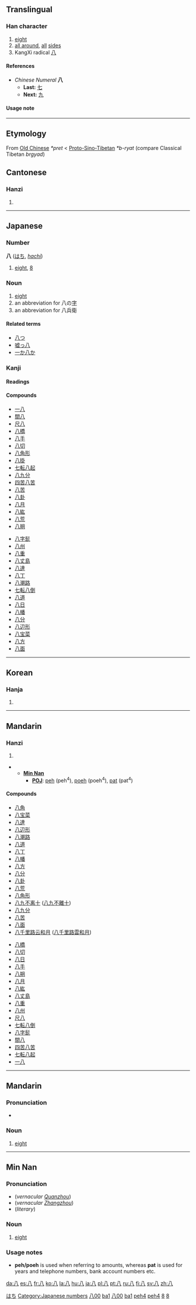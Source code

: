 {{zh-hanzi|{{zh-lookup|八}}}}
{{see|捌}}<!-- may be replaced by zh-forms -->

==Translingual==
{{Han stroke| The left-hand stroke is done, from top-right to bottom-left.  The right-hand stroke is done, from top-left to bottom-right.}}
===Han character===
{{Han char|rad=八|as=00|sn=2|four=8000<sub>0</sub>|canj=竹人 (HO)}}
# [[eight]]
# [[all around]], [[all]] [[sides]]
# KangXi radical [[Wiktionary:Chinese radical index 八|八]]
====References====
{{Han ref|kx=0126.260|dkj=01450|dj=0274.130|hdz=10241.030|uh=516B|ud=20843|bh=A44B|bd=42059}}

*''Chinese Numeral'' '''八'''
**'''Last:''' [[七]]
**'''Next:''' [[九]]

====Usage note====
{{wikipedia|Numbers in Chinese culture#Eight|Numbers in Chinese culture}}
----

== Etymology ==

From [[Old Chinese]] ''*pret'' < [[Proto-Sino-Tibetan]] ''*b-ryat'' (compare Classical Tibetan ''brgyad'')

==Cantonese==
===Hanzi===
{{yue-hanzi|jyut=|y=[[baat3]]}}
# {{defn|Cantonese}}

----
== Japanese ==
[[Category:1000 Japanese basic words|はち]]
===Number===
[[Category:Japanese numbers]]
'''八''' ([[はち]], ''[[hachi]]'')
# [[eight]], [[8]]
===Noun===
{{ja-noun|k|hira=はち|rom=hachi}}
# [[eight]]
# an abbreviation for 八の[[字]]
# an abbreviation for 八兵衛
====Related terms====
*[[八つ]]
*[[嘘っ八]]
*[[一か八か]]


===Kanji===
{{ja-kanji|grade=1|rs=八00}}
====Readings====
{{ja-readings|on=[[はち]] (''[[hachi]]''), [[はつ]] (''[[hatsu]]'')|kun=[[やつ]] (''[[yatsu]]''), [[やたび]] (''[[yatabi]]'')}}
====Compounds====
{{top2}}
*[[一八]]
*[[間八]]
*[[尺八]]
*[[八橋]]
*[[八手]]
*[[八切]]
*[[八角形]]
*[[八掛]]
*[[七転八起]]
*[[八九分]]
*[[四苦八苦]]
*[[八苦]]
*[[八卦]]
*[[八月]]
*[[八紘]]
*[[八荒]]
*[[八朔]]
{{mid2}}
*[[八字髭]]
*[[八州]]
*[[八重]]
*[[八丈島]]
*[[八達]]
*[[八丁]]
*[[八潮路]]
*[[七転八倒]]
*[[八道]]
*[[八日]]
*[[八幡]]
*[[八分]]
*[[八辺形]]
*[[八宝菜]]
*[[八方]]
*[[八面]]
{{bottom}}
----
==Korean==
===Hanja===
{{ko-hanja|hangeul=팔|eumhun=여덟|rv=pal|mr=p'al}}
# {{defn|Korean}}
----
==Mandarin==
===Hanzi===
{{cmn-hanzi|pin=[[bā]] ([[ba1]])|wg=pa<sup>1</sup>}}
# {{defn|Mandarin}}


**'''[[wikipedia:Min_Nan|Min Nan]]'''
***'''[[wikipedia:POJ|POJ]]''': [[peh]] (peh<sup>4</sup>), [[poeh]] (poeh<sup>4</sup>), [[pat]] (pat<sup>4</sup>)

====Compounds====
{{top2}}
*[[八角]]
*[[八宝菜]]
*[[八達]]
*[[八辺形]]
*[[八潮路]]
*[[八道]]
*[[八丁]]
*[[八幡]]
*[[八方]]
*[[八分]]
*[[八卦]]
*[[八荒]]
*[[八角形]]
*[[八九不离十]] ([[八九不離十]])
*[[八九分]]
*[[八苦]]
*[[八面]]
*[[八千里路云和月]] ([[八千里路雲和月]])
{{mid2}}
*[[八橋]]
*[[八切]]
*[[八日]]
*[[八手]]
*[[八朔]]
*[[八月]]
*[[八紘]]
*[[八丈島]]
*[[八重]]
*[[八州]]
*[[尺八]]
*[[七転八倒]]
*[[八字髭]]
*[[間八]]
*[[四苦八苦]]
*[[七転八起]]
*[[一八]]
{{bottom}}
----
==Mandarin==
{{zh-hanzi|{{zh-lookup|八}}}}
===Pronunciation===
*{{IPA|[ pa˥˥ ]}}

===Noun===
{{cmn-noun|ts|pin=bā|pint=ba1|rs=八00}}

# [[eight]]

[[Category:zh-tw:Numbers|八00{{PAGENAME}}]]
[[Category:zh-cn:Numbers|ba1]]
[[Category:zh-tw:Beginning Mandarin|八00{{PAGENAME}}]]
[[Category:zh-cn:Beginning Mandarin|ba1]]
----
==Min Nan==
{{zh-hanzi|{{zh-lookup|八}}}}
===Pronunciation===
*(''vernacular [[w:Quanzhou|Quanzhou]]'') {{IPA|[ pueʔ˩˩ ]}}
*(''vernacular [[w:Zhangzhou|Zhangzhou]]'') {{IPA|[ peʔ˩˩ ]}}
*(''literary'') {{IPA|[ pat˩˩ ]}}

===Noun===
{{nan-noun|ts|poj=[[poeh]], [[peh]] or [[pat]]|pojt=peh4|rs=八00}}

# [[eight]]

===Usage notes===
*'''peh/poeh''' is used when referring to amounts, whereas '''pat''' is used for years and telephone numbers, bank account numbers etc.

[[Category:nan-tw:Numbers|peh4]]
[[Category:nan-cn:Numbers|peh4]]

[[Category:Japanese numbers|8]]

[[Category:Korean numbers|8]]

[[da:八]]
[[es:八]]
[[fr:八]]
[[ko:八]]
[[la:八]]
[[hu:八]]
[[ja:八]]
[[pl:八]]
[[pt:八]]
[[ru:八]]
[[fi:八]]
[[sv:八]]
[[zh:八]]